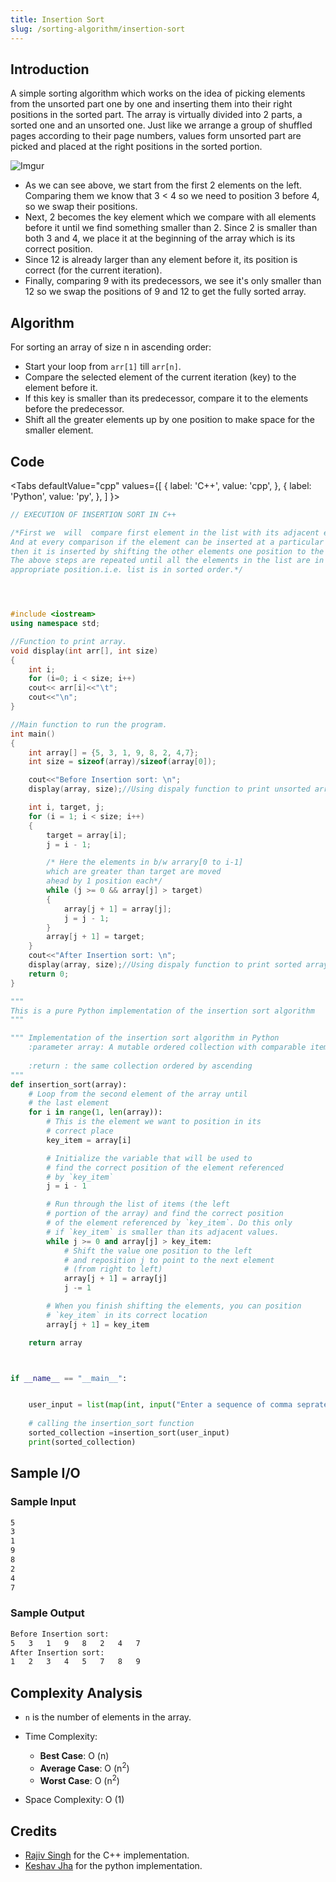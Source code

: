 ```yaml
---
title: Insertion Sort
slug: /sorting-algorithm/insertion-sort
---
```


## Introduction

A simple sorting algorithm which works on the idea of picking elements from the unsorted part one by one and inserting them into their right positions in the sorted part. The array is virtually divided into 2 parts, a sorted one and an unsorted one. Just like we arrange a group of shuffled pages according to their page numbers, values form unsorted part are picked and placed at the right positions in the sorted portion.

![Imgur](https://i.imgur.com/Ora9Q1J.png)

- As we can see above, we start from the first 2 elements on the left. Comparing them we know that 3 < 4 so we need to position 3 before 4, so we swap their positions. 
- Next, 2 becomes the key element which we compare with all elements before it until we find something smaller than 2. Since 2 is smaller than both 3 and 4, we place it at the beginning of the array which is its correct position.
- Since 12 is already larger than any element before it, its position is correct (for the current iteration).
- Finally, comparing 9 with its predecessors, we see it's only smaller than 12 so we swap the positions of 9 and 12 to get the fully sorted array.

## Algorithm

For sorting an array of size n in ascending order:
- Start your loop from `arr[1]` till `arr[n]`.
- Compare the selected element of the current iteration (key) to the element before it.
- If this key is smaller than its predecessor, compare it to the elements before the predecessor.
- Shift all the greater elements up by one position to make space for the smaller element.

## Code


<Tabs
  defaultValue="cpp"
  values={[
    { label: 'C++', value: 'cpp', },
    { label: 'Python', value: 'py', },
  ]
}>

<TabItem value="cpp">

```cpp
// EXECUTION OF INSERTION SORT IN C++

/*First we  will  compare first element in the list with its adjacent element.
And at every comparison if the element can be inserted at a particular position, 
then it is inserted by shifting the other elements one position to the right.
The above steps are repeated until all the elements in the list are in their 
appropriate position.i.e. list is in sorted order.*/




#include <iostream>
using namespace std;

//Function to print array.
void display(int arr[], int size) 
{ 
    int i; 
    for (i=0; i < size; i++) 
    cout<< arr[i]<<"\t"; 
    cout<<"\n"; 
} 

//Main function to run the program.
int main() 
{ 
    int array[] = {5, 3, 1, 9, 8, 2, 4,7}; 
    int size = sizeof(array)/sizeof(array[0]); 

    cout<<"Before Insertion sort: \n";
    display(array, size);//Using dispaly function to print unsorted array.

    int i, target, j;  
    for (i = 1; i < size; i++) 
    {  
        target = array[i];  
        j = i - 1;  

        /* Here the elements in b/w arrary[0 to i-1]
        which are greater than target are moved
        ahead by 1 position each*/
        while (j >= 0 && array[j] > target) 
        {  
            array[j + 1] = array[j];  
            j = j - 1;  
        }  
        array[j + 1] = target;  
    }
    cout<<"After Insertion sort: \n"; 
    display(array, size);//Using dispaly function to print sorted array. 
    return 0; 
}
```

</TabItem>

<TabItem value="py">

```python
"""
This is a pure Python implementation of the insertion sort algorithm
"""

""" Implementation of the insertion sort algorithm in Python
    :parameter array: A mutable ordered collection with comparable items inside
    
    :return : the same collection ordered by ascending
"""
def insertion_sort(array):
    # Loop from the second element of the array until
    # the last element
    for i in range(1, len(array)):
        # This is the element we want to position in its
        # correct place
        key_item = array[i]

        # Initialize the variable that will be used to
        # find the correct position of the element referenced
        # by `key_item`
        j = i - 1

        # Run through the list of items (the left
        # portion of the array) and find the correct position
        # of the element referenced by `key_item`. Do this only
        # if `key_item` is smaller than its adjacent values.
        while j >= 0 and array[j] > key_item:
            # Shift the value one position to the left
            # and reposition j to point to the next element
            # (from right to left)
            array[j + 1] = array[j]
            j -= 1

        # When you finish shifting the elements, you can position
        # `key_item` in its correct location
        array[j + 1] = key_item

    return array



if __name__ == "__main__":


    user_input = list(map(int, input("Enter a sequence of comma seprated numbers:\n").split(',')))
    
    # calling the insertion_sort function
    sorted_collection =insertion_sort(user_input)
    print(sorted_collection)
```

</TabItem>
</Tabs>

## Sample I/O

### Sample Input

```bash
5
3
1
9
8
2
4
7
```

### Sample Output

```bash
Before Insertion sort: 
5   3   1   9   8   2   4   7
After Insertion sort: 
1   2   3   4   5   7   8   9
```

## Complexity Analysis

- `n` is the number of elements in the array.

- Time Complexity:

  - **Best Case**: O (n)
  - **Average Case**: O (n<sup>2</sup>)
  - **Worst Case**: O (n<sup>2</sup>)

- Space Complexity: O (1)

## Credits

- [Rajiv Singh](https://github.com/iamrajiv) for the C++ implementation.
- [Keshav Jha](https://github.com/keshav304) for the python implementation.
